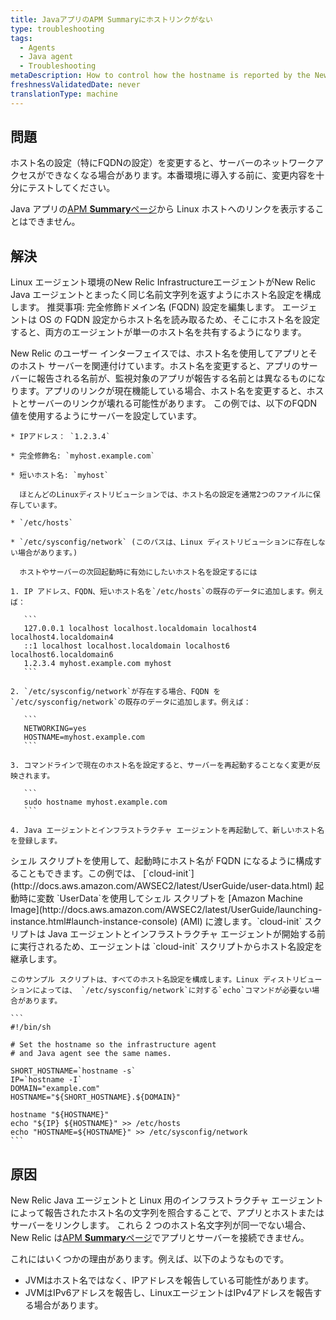 ```yaml
---
title: JavaアプリのAPM Summaryにホストリンクがない
type: troubleshooting
tags:
  - Agents
  - Java agent
  - Troubleshooting
metaDescription: How to control how the hostname is reported by the New Relic Java agent on Linux systems.
freshnessValidatedDate: never
translationType: machine
---
```


## 問題

<Callout variant="caution">
  ホスト名の設定（特にFQDNの設定）を変更すると、サーバーのネットワークアクセスができなくなる場合があります。本番環境に導入する前に、変更内容を十分にテストしてください。
</Callout>

Java アプリの[APM <DNT>**Summary**</DNT>ページ](/docs/apm/applications-menu/monitoring/applications-overview-dashboard)から Linux ホストへのリンクを表示することはできません。

## 解決

Linux エージェント環境のNew Relic InfrastructureエージェントがNew Relic Java エージェントとまったく同じ名前文字列を返すようにホスト名設定を構成します。 推奨事項: 完全修飾ドメイン名 (FQDN) 設定を編集します。 エージェントは OS の FQDN 設定からホスト名を読み取るため、そこにホスト名を設定すると、両方のエージェントが単一のホスト名を共有するようになります。

<Callout variant="caution">
  New Relic のユーザー インターフェイスでは、ホスト名を使用してアプリとそのホスト サーバーを関連付けています。ホスト名を変更すると、アプリのサーバーに報告される名前が、監視対象のアプリが報告する名前とは異なるものになります。アプリのリンクが現在機能している場合、ホスト名を変更すると、ホストとサーバーのリンクが壊れる可能性があります。
</Callout>

<CollapserGroup>
  <Collapser id="fqdn-example" title="例FQDN設定の変更">
    この例では、以下のFQDN値を使用するようにサーバーを設定しています。

    * IPアドレス： `1.2.3.4`

    * 完全修飾名: `myhost.example.com`

    * 短いホスト名: `myhost`

      ほとんどのLinuxディストリビューションでは、ホスト名の設定を通常2つのファイルに保存しています。

    * `/etc/hosts`

    * `/etc/sysconfig/network` (このパスは、Linux ディストリビューションに存在しない場合があります。)

      ホストやサーバーの次回起動時に有効にしたいホスト名を設定するには

    1. IP アドレス、FQDN、短いホスト名を`/etc/hosts`の既存のデータに追加します。例えば：

       ```
       127.0.0.1 localhost localhost.localdomain localhost4 localhost4.localdomain4
       ::1 localhost localhost.localdomain localhost6 localhost6.localdomain6
       1.2.3.4 myhost.example.com myhost
       ```

    2. `/etc/sysconfig/network`が存在する場合、FQDN を`/etc/sysconfig/network`の既存のデータに追加します。例えば：

       ```
       NETWORKING=yes
       HOSTNAME=myhost.example.com
       ```

    3. コマンドラインで現在のホスト名を設定すると、サーバーを再起動することなく変更が反映されます。

       ```
       sudo hostname myhost.example.com
       ```

    4. Java エージェントとインフラストラクチャ エージェントを再起動して、新しいホスト名を登録します。
  </Collapser>

  <Collapser id="aws-example" title="例: <DNT>AWS Elastic Beanstalk</DNT> でのスクリプトホスト名設定">
    シェル スクリプトを使用して、起動時にホスト名が FQDN になるように構成することもできます。この例では、 [`cloud-init`](http://docs.aws.amazon.com/AWSEC2/latest/UserGuide/user-data.html) 起動時に変数 `UserData`を使用してシェル スクリプトを [Amazon Machine Image](http://docs.aws.amazon.com/AWSEC2/latest/UserGuide/launching-instance.html#launch-instance-console) (AMI) に渡します。`cloud-init` スクリプトは Java エージェントとインフラストラクチャ エージェントが開始する前に実行されるため、エージェントは `cloud-init` スクリプトからホスト名設定を継承します。

    このサンプル スクリプトは、すべてのホスト名設定を構成します。Linux ディストリビューションによっては、 `/etc/sysconfig/network`に対する`echo`コマンドが必要ない場合があります。

    ```
    #!/bin/sh

    # Set the hostname so the infrastructure agent
    # and Java agent see the same names.

    SHORT_HOSTNAME=`hostname -s`
    IP=`hostname -I`
    DOMAIN="example.com"
    HOSTNAME="${SHORT_HOSTNAME}.${DOMAIN}"

    hostname "${HOSTNAME}"
    echo "${IP} ${HOSTNAME}" >> /etc/hosts
    echo "HOSTNAME=${HOSTNAME}" >> /etc/sysconfig/network
    ```
  </Collapser>
</CollapserGroup>

## 原因

New Relic Java エージェントと Linux 用のインフラストラクチャ エージェントによって報告されたホスト名の文字列を照合することで、アプリとホストまたはサーバーをリンクします。 これら 2 つのホスト名文字列が同一でない場合、New Relic は[APM <DNT>**Summary**</DNT>ページ](/docs/apm/applications-menu/monitoring/applications-overview-dashboard)でアプリとサーバーを接続できません。

これにはいくつかの理由があります。例えば、以下のようなものです。

* JVMはホスト名ではなく、IPアドレスを報告している可能性があります。
* JVMはIPv6アドレスを報告し、LinuxエージェントはIPv4アドレスを報告する場合があります。